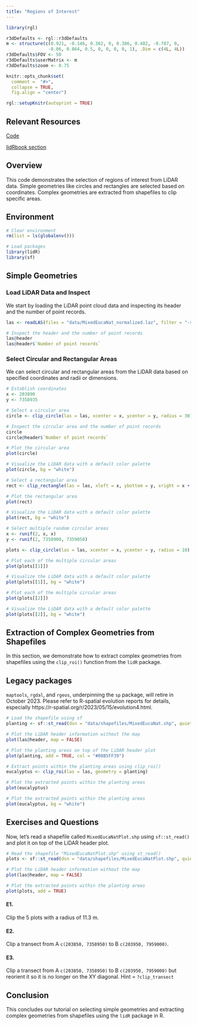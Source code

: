 ```yaml
---
title: "Regions of Interest"
---
```


```r
library(rgl)

r3dDefaults <- rgl::r3dDefaults
m <- structure(c(0.921, -0.146, 0.362, 0, 0.386, 0.482, -0.787, 0, 
                -0.06, 0.864, 0.5, 0, 0, 0, 0, 1), .Dim = c(4L, 4L))
r3dDefaults$FOV <- 50
r3dDefaults$userMatrix <- m
r3dDefaults$zoom <- 0.75

knitr::opts_chunk$set(
  comment =  "#>", 
  collapse = TRUE,
  fig.align = "center")

rgl::setupKnitr(autoprint = TRUE)
```

## Relevant Resources

[Code](https://github.com/tgoodbody/lidRtutorial/blob/main/code/tutorials/02_roi.R)

[lidRbook section](https://r-lidar.github.io/lidRbook/engine.html#engine-clip)

## Overview

This code demonstrates the selection of regions of interest from LiDAR data. Simple geometries like circles and rectangles are selected based on coordinates. Complex geometries are extracted from shapefiles to clip specific areas.

## Environment

```r
# Clear environment
rm(list = ls(globalenv()))

# Load packages
library(lidR)
library(sf)
```

## Simple Geometries

### Load LiDAR Data and Inspect

We start by loading the LiDAR point cloud data and inspecting its header and the number of point records.

```r
las <- readLAS(files = "data/MixedEucaNat_normalized.laz", filter = "-set_withheld_flag 0")

# Inspect the header and the number of point records
las@header
las@header$`Number of point records`
```

### Select Circular and Rectangular Areas

We can select circular and rectangular areas from the LiDAR data based on specified coordinates and radii or dimensions.

```r
# Establish coordinates
x <- 203890
y <- 7358935

# Select a circular area
circle <- clip_circle(las = las, xcenter = x, ycenter = y, radius = 30)

# Inspect the circular area and the number of point records
circle
circle@header$`Number of point records`
```

``` r
# Plot the circular area
plot(circle)
```

```r
# Visualize the LiDAR data with a default color palette
plot(circle, bg = "white")
```

```r
# Select a rectangular area
rect <- clip_rectangle(las = las, xleft = x, ybottom = y, xright = x + 40, ytop = y + 30)
```

``` r
# Plot the rectangular area
plot(rect)
```

```r
# Visualize the LiDAR data with a default color palette
plot(rect, bg = "white")
```

```r
# Select multiple random circular areas
x <- runif(2, x, x)
y <- runif(2, 7358900, 7359050)

plots <- clip_circle(las = las, xcenter = x, ycenter = y, radius = 10)
```

``` r
# Plot each of the multiple circular areas
plot(plots[[1]])
```

```r
# Visualize the LiDAR data with a default color palette
plot(plots[[1]], bg = "white")
```

``` r
# Plot each of the multiple circular areas
plot(plots[[2]])
```

```r
# Visualize the LiDAR data with a default color palette
plot(plots[[2]], bg = "white")
```

## Extraction of Complex Geometries from Shapefiles

In this section, we demonstrate how to extract complex geometries from shapefiles using the `clip_roi()` function from the `lidR` package.

::: callout-caution
## Legacy packages

`maptools`, `rgdal`, and `rgeos`, underpinning the `sp` package, will retire in October 2023. Please refer to R-spatial evolution reports for details, especially https://r-spatial.org/r/2023/05/15/evolution4.html.
:::

```r
# Load the shapefile using sf
planting <- sf::st_read(dsn = "data/shapefiles/MixedEucaNat.shp", quiet = TRUE)

# Plot the LiDAR header information without the map
plot(las@header, map = FALSE)

# Plot the planting areas on top of the LiDAR header plot
plot(planting, add = TRUE, col = "#08B5FF39")

# Extract points within the planting areas using clip_roi()
eucalyptus <- clip_roi(las = las, geometry = planting)
```

``` r
# Plot the extracted points within the planting areas
plot(eucalyptus)
```

```r
# Plot the extracted points within the planting areas
plot(eucalyptus, bg = "white")
```

## Exercises and Questions

Now, let's read a shapefile called `MixedEucaNatPlot.shp` using `sf::st_read()` and plot it on top of the LiDAR header plot.

``` r
# Read the shapefile "MixedEucaNatPlot.shp" using st_read()
plots <- sf::st_read(dsn = "data/shapefiles/MixedEucaNatPlot.shp", quiet = TRUE)

# Plot the LiDAR header information without the map
plot(las@header, map = FALSE)

# Plot the extracted points within the planting areas
plot(plots, add = TRUE)
```

#### E1.

Clip the 5 plots with a radius of 11.3 m.

#### E2.

Clip a transect from A `c(203850, 7358950)` to B `c(203950, 7959000)`.

#### E3.

Clip a transect from A `c(203850, 7358950)` to B `c(203950, 7959000)` but reorient it so it is no longer on the XY diagonal. Hint = `?clip_transect`

## Conclusion

This concludes our tutorial on selecting simple geometries and extracting complex geometries from shapefiles using the `lidR` package in R.
